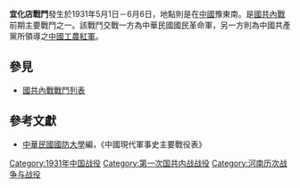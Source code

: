 {{Infobox Military Conflict|
campaign=|
image=|
caption=|
conflict=宜化店戰鬥|
partof=[[國共內戰|國共內戰]]|
date=1931年5月1日－6月6日|
place=[[中國|中國]]豫東南|
result=國軍傷亡七百餘人，紅軍傷亡六至七千人，國軍順利反撲拿下該據點|
combatant1=中華民國國民革命軍30師、33師|
combatant2=中國共產黨紅軍1軍部、14軍、15軍、獨3師| 
commander1=吉鴻昌、葛雲龍|
commander2=－|
strength1=|
strength2=|
casualties1=|
casualties2=|
}}
'''宜化店戰鬥'''發生於1931年5月1日－6月6日，地點則是在[[中國|中國]]豫東南。是[[國共內戰|國共內戰]]前期主要戰鬥之一。該戰鬥交戰一方為中華民國國民革命軍，另一方則為中國共產黨所領導之[[中國工農紅軍|中國工農紅軍]]。
==參見==
*[[國共內戰戰鬥列表|國共內戰戰鬥列表]]
==參考文獻==
*[[中華民國|中華民國]][[國防大學_(臺灣)|國防大學]]編，《中國現代軍事史主要戰役表》

[[Category:1931年中国战役|Category:1931年中国战役]]
[[Category:第一次国共内战战役|Category:第一次国共内战战役]]
[[Category:河南历次战争与战役|Category:河南历次战争与战役]]